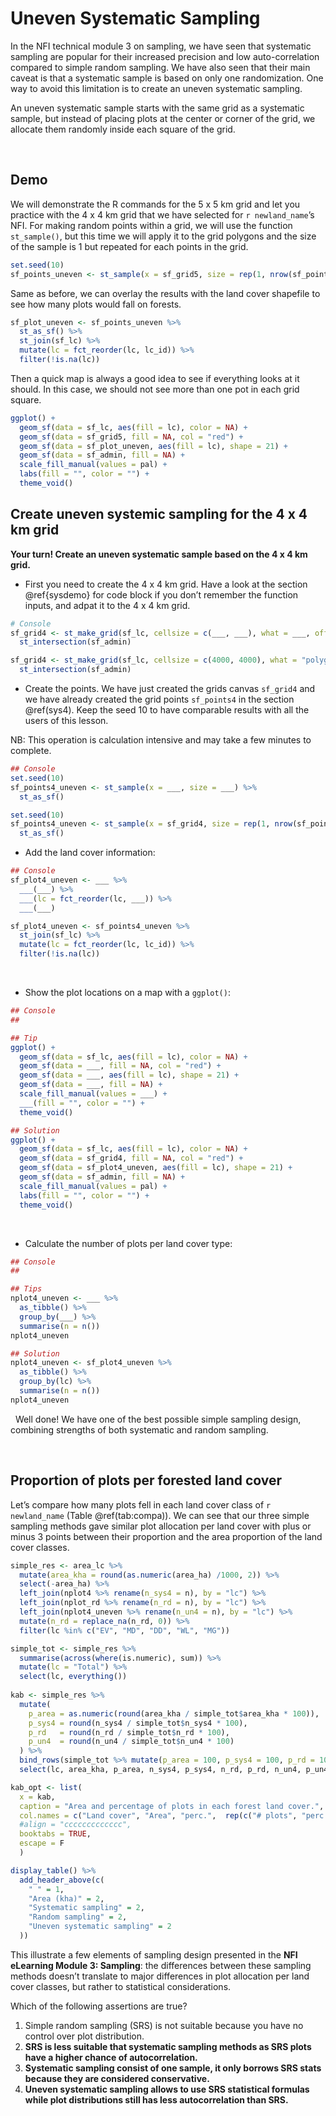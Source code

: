 # Uneven Systematic Sampling {#uneven}

In the NFI technical module 3 on sampling, we have seen that systematic sampling are popular for their increased precision and low auto-correlation compared to simple random sampling. We have also seen that their main caveat is that a systematic sample is based on only one randomization. One way to avoid this limitation is to create an <txt-green>uneven systematic sampling</txt-green>.

An uneven systematic sample starts with the same grid as a systematic sample, but instead of placing plots at the center or corner of the grid, we allocate them randomly inside each square of the grid.

 

## Demo {-}

We will demonstrate the R commands for the 5 x 5 km grid and let you practice with the 4 x 4 km grid that we have selected for `r newland_name`'s NFI. For making random points within a grid, we will use the function `st_sample()`, but this time we will apply it to the grid polygons and the size of the sample is 1 but repeated for each points in the grid.

```r

set.seed(10)
sf_points_uneven <- st_sample(x = sf_grid5, size = rep(1, nrow(sf_points5)))

```

Same as before, we can overlay the results with the land cover shapefile to see how many plots would fall on forests.

```r

sf_plot_uneven <- sf_points_uneven %>%
  st_as_sf() %>%
  st_join(sf_lc) %>%
  mutate(lc = fct_reorder(lc, lc_id)) %>%
  filter(!is.na(lc))

```

Then a quick map is always a good idea to see if everything looks at it should. In this case, we should not see more than one pot in each grid square.

```r

ggplot() +
  geom_sf(data = sf_lc, aes(fill = lc), color = NA) +
  geom_sf(data = sf_grid5, fill = NA, col = "red") +
  geom_sf(data = sf_plot_uneven, aes(fill = lc), shape = 21) +
  geom_sf(data = sf_admin, fill = NA) +
  scale_fill_manual(values = pal) +
  labs(fill = "", color = "") +
  theme_void()

```


## Create uneven systemic sampling for the 4 x 4 km grid {-}

**Your turn! Create an uneven systematic sample based on the 4 x 4 km grid.**

-   First you need to create the 4 x 4 km grid. Have a look at the section \@ref{sysdemo} for code block if you don't remember the function inputs, and adpat it to the 4 x 4 km grid.

```r

# Console
sf_grid4 <- st_make_grid(sf_lc, cellsize = c(___, ___), what = ___, offset = offset) %>%
  st_intersection(sf_admin)

```

```r

sf_grid4 <- st_make_grid(sf_lc, cellsize = c(4000, 4000), what = "polygons", offset = offset) %>%
  st_intersection(sf_admin)

```

-   Create the points. We have just created the grids canvas `sf_grid4` and we have already created the grid points `sf_points4` in the section \@ref(sys4). Keep the seed 10 to have comparable results with all the users of this lesson.

NB: This operation is calculation intensive and may take a few minutes to complete.

```r

## Console
set.seed(10)
sf_points4_uneven <- st_sample(x = ___, size = ___) %>%
  st_as_sf()

```

```r

set.seed(10)
sf_points4_uneven <- st_sample(x = sf_grid4, size = rep(1, nrow(sf_points4))) %>%
  st_as_sf()

```

-   Add the land cover information:

```r

## Console
sf_plot4_uneven <- ___ %>%
  ___(___) %>%
  ___(lc = fct_reorder(lc, ___)) %>%
  ___(___)

```

```r

sf_plot4_uneven <- sf_points4_uneven %>%
  st_join(sf_lc) %>%
  mutate(lc = fct_reorder(lc, lc_id)) %>%
  filter(!is.na(lc))

```

 

-   Show the plot locations on a map with a `ggplot()`:

```r

## Console
##

```

```r

## Tip
ggplot() +
  geom_sf(data = sf_lc, aes(fill = lc), color = NA) +
  geom_sf(data = ___, fill = NA, col = "red") +
  geom_sf(data = ___, aes(fill = lc), shape = 21) +
  geom_sf(data = ___, fill = NA) +
  scale_fill_manual(values = ___) +
  ___(fill = "", color = "") +
  theme_void()

```

```r

## Solution
ggplot() +
  geom_sf(data = sf_lc, aes(fill = lc), color = NA) +
  geom_sf(data = sf_grid4, fill = NA, col = "red") +
  geom_sf(data = sf_plot4_uneven, aes(fill = lc), shape = 21) +
  geom_sf(data = sf_admin, fill = NA) +
  scale_fill_manual(values = pal) +
  labs(fill = "", color = "") +
  theme_void()

```

 

-   Calculate the number of plots per land cover type:

```r

## Console
##

```

```r

## Tips
nplot4_uneven <- ___ %>%
  as_tibble() %>%
  group_by(___) %>%
  summarise(n = n())
nplot4_uneven

```

```r

## Solution
nplot4_uneven <- sf_plot4_uneven %>%
  as_tibble() %>%
  group_by(lc) %>%
  summarise(n = n())
nplot4_uneven

```

 
Well done! We have one of the best possible simple sampling design, combining strengths of both systematic and random sampling.

\  

## Proportion of plots per forested land cover {-}

Let's compare how many plots fell in each land cover class of `r newland_name` (Table \@ref(tab:compa)). We can see that our three simple sampling methods gave similar plot allocation per land cover with plus or minus 3 points between their proportion and the area proportion of the land cover classes. 


```r

simple_res <- area_lc %>%
  mutate(area_kha = round(as.numeric(area_ha) /1000, 2)) %>%
  select(-area_ha) %>%
  left_join(nplot4 %>% rename(n_sys4 = n), by = "lc") %>%
  left_join(nplot_rd %>% rename(n_rd = n), by = "lc") %>%
  left_join(nplot4_uneven %>% rename(n_un4 = n), by = "lc") %>%
  mutate(n_rd = replace_na(n_rd, 0)) %>%
  filter(lc %in% c("EV", "MD", "DD", "WL", "MG"))

simple_tot <- simple_res %>%
  summarise(across(where(is.numeric), sum)) %>%
  mutate(lc = "Total") %>% 
  select(lc, everything())
  
kab <- simple_res %>%
  mutate(
    p_area = as.numeric(round(area_kha / simple_tot$area_kha * 100)),
    p_sys4 = round(n_sys4 / simple_tot$n_sys4 * 100),
    p_rd   = round(n_rd / simple_tot$n_rd * 100),
    p_un4  = round(n_un4 / simple_tot$n_un4 * 100)
  ) %>%
  bind_rows(simple_tot %>% mutate(p_area = 100, p_sys4 = 100, p_rd = 100, p_un4 = 100)) %>%
  select(lc, area_kha, p_area, n_sys4, p_sys4, n_rd, p_rd, n_un4, p_un4)

kab_opt <- list(
  x = kab,
  caption = "Area and percentage of plots in each forest land cover.",
  col.names = c("Land cover", "Area", "perc.",  rep(c("# plots", "perc."), 3)),
  #align = "ccccccccccccc",
  booktabs = TRUE,
  escape = F
  )

display_table() %>%
  add_header_above(c(
    " " = 1,
    "Area (kha)" = 2, 
    "Systematic sampling" = 2, 
    "Random sampling" = 2,
    "Uneven systematic sampling" = 2
  ))

```


This illustrate a few elements of sampling design presented in the **NFI eLearning Module 3: Sampling**: the differences between these sampling methods doesn't translate to major differences in plot allocation per land cover classes, but rather to statistical considerations.

::::::{.question data-latex=""}

Which of the following assertions are true?

1. Simple random sampling (SRS) is not suitable because you have no control over plot distribution.
1. **SRS is less suitable that systematic sampling methods as SRS plots have a higher chance of autocorrelation.**
1. **Systematic sampling consist of one sample, it only borrows SRS stats because they are considered conservative.**
1. **Uneven systematic sampling allows to use SRS statistical formulas while plot distributions still has less autocorrelation than SRS.**

::::::


